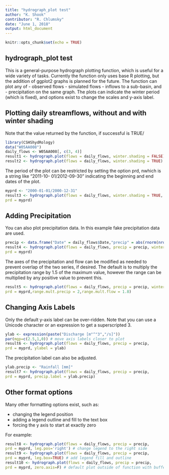 ```yaml
---
title: "hydrograph_plot test"
author: "K. Shook"
contributor: "R. Chlumsky"
date: "June 1, 2018"
output: html_document
---
```


```r
knitr::opts_chunk$set(echo = TRUE)
```

## hydrograph_plot test

This is a general-purpose hydrograph plotting function, which is useful for a wide variety of tasks.
Currently the function only uses base R plotting, but the addition of ggplot2 graphs is planned for the
future.
The function can plot any of - observed flows - simulated flows - inflows to a sub-basin, and -
precipitation on the same graph.
The plots can indicate the winter period (which is fixed), and options exist to change the scales and y-axis
label.

## Plotting daily streamflows, without and with winter shading

Note that the value returned by the function, if successful is TRUE/

```r
library(CSHShydRology)
data("W05AA008")
daily_flows <- W05AA008[, c(3, 4)]
result1 <- hydrograph.plot(flows = daily_flows, winter.shading = FALSE)
result2 <- hydrograph.plot(flows = daily_flows, winter.shading = TRUE)
```

The period of the plot can be restricted by setting the option prd, nwhich is a string like “2011-10-
01/2012-09-30” indicating the beginning and end dates of the plot.

```r
myprd <- "2000-01-01/2000-12-31"
result3 <- hydrograph.plot(flows = daily_flows, winter.shading = TRUE,
prd = myprd)
```

## Adding Precipitation

You can also plot precipitation data. In this example fake precipitation data are used.

```r
precip <- data.frame("Date" = daily_flows$Date,"precip" = abs(rnorm(nrow(daily_flows)))*10)
result4 <- hydrograph.plot(flows = daily_flows, precip = precip, winter.shading = TRUE,
prd = myprd)
```

The axes of the precipitation and flow can be modified as needed to prevent overlap of the two series, 
if desired. The default is to multiply the precipitation range by 1.5 of the maximum value, however
the range can be multiplied by any positive value to prevent this.

```r
result5 <- hydrograph.plot(flows = daily_flows, precip = precip, winter.shading = TRUE,
prd = myprd,range.mult.precip = 2,range.mult.flow = 1.8)
```


## Changing Axis Labels

Only the default y-axis label can be over-ridden. Note that you can use a Unicode character or an
expression to get a superscripted 3.

```r
ylab <- expression(paste("Discharge [m"^"3","/s]"))
par(mgp=c(2.5,1,0)) # move axis labels closer to plot
result6 <- hydrograph.plot(flows = daily_flows, precip = precip,
prd = myprd, ylabel = ylab)
```

The precipitation label can also be adjusted.
```r
ylab.precip <- "Rainfall [mm]"
result7 <- hydrograph.plot(flows = daily_flows, precip = precip,
prd = myprd, precip.label = ylab.precip)
```

## Other format options

Many other formatting options exist, such as:

* changing the legend position
* adding a legend outline and fill to the text box
* forcing the y axis to start at exactly zero

For example:

```r
result8 <- hydrograph.plot(flows = daily_flows, precip = precip,
prd = myprd, leg.pos='right') # change legend to the right side
result9 <- hydrograph.plot(flows = daily_flows, precip = precip,
prd = myprd, leg.box=TRUE) # add legend fill and outline
result10 <- hydrograph.plot(flows = daily_flows, precip = precip,
prd = myprd, zero.axis=F) # default plot outside of function with buffer around axis
```